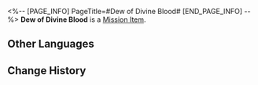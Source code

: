 <%-- [PAGE_INFO]
PageTitle=#Dew of Divine Blood#
[END_PAGE_INFO] --%>
{{Item Infobox
|id          = 140566
|image       = Item Dew of Divine Blood.png{{subst:void|<!--$UPLOAD:<<SpriteOutput/ItemFigures/140567.png>-<Item Dew of Divine Blood.png>-<Item Icons>>-->}}
|type        = Mission Item
|invCategory = Missions
|rarity      = 3
|effect      = 
|description = A rare Amphorean fine wine. It is said to be brewed from crops nourished by the divine blood of each Titan.<br />This particular bottle originates from the Chrysalis of Gold, Mnestia of Romance.
}}
'''Dew of Divine Blood''' is a [[Mission Item]].

==Other Languages==
{{Other Languages
|en   = Dew of Divine Blood
|zhs  = 神血蜜露
|zht  = 神血蜜露
|ja   = 神血の蜜露
|ko   = 신혈 감로
|es   = Rocío de sangre divina
|fr   = Rosée de sang divin
|ru   = Роса небесной крови
|th   = น้ำค้างโลหิตเทพ
|vi   = Mật Ngọt Máu Thần
|de   = Tau des göttlichen Blutes
|id   = Madu Darah Ilahi
|pt   = Orvalho de Sangue Divino
}}

==Change History==
{{Change History|3.1}}